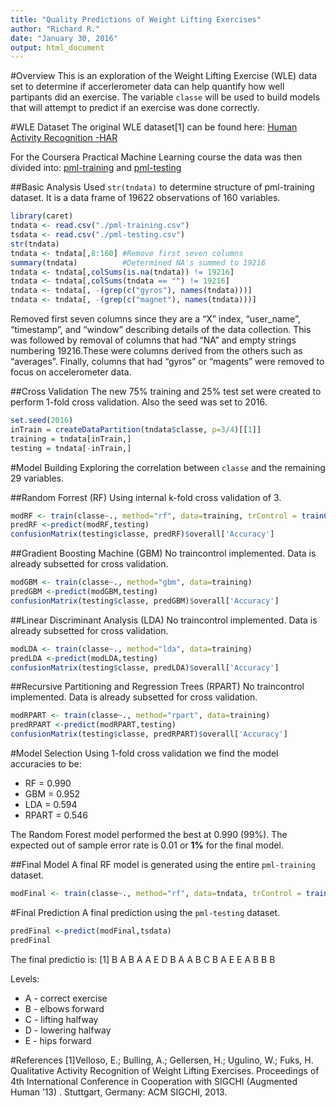 ```yaml
---
title: "Quality Predictions of Weight Lifting Exercises"
author: "Richard R."
date: "January 30, 2016"
output: html_document
---
```


#Overview
This is an exploration of the Weight Lifting Exercise (WLE) data set to determine if accerlerometer data can help quantify how well partipants did an exercise. The variable `classe` will be used to build models that will attempt to predict if an exercise was done correctly. 



#WLE Dataset
The original WLE dataset[1] can be found here:
[Human Activity Recognition -HAR](http://groupware.les.inf.puc-rio.br/har)



For the Coursera Practical Machine Learning course the data was then divided into:
[pml-training](https://d396qusza40orc.cloudfront.net/predmachlearn/pml-training.csv) 
and
[pml-testing](https://d396qusza40orc.cloudfront.net/predmachlearn/pml-testing.csv) 

##Basic Analysis
Used `str(tndata)` to determine structure of pml-training dataset.
It is a data frame of 19622 observations of 160 variables.

```r
library(caret)           
tndata <- read.csv("./pml-training.csv")
tsdata <- read.csv("./pml-testing.csv")
str(tndata)
tndata <- tndata[,8:160] #Remove first seven columns
summary(tndata)          #Determined NA's summed to 19216
tndata <- tndata[,colSums(is.na(tndata)) != 19216]
tndata <- tndata[,colSums(tndata == "") != 19216]
tndata <- tndata[, -(grep(c("gyros"), names(tndata)))]
tndata <- tndata[, -(grep(c("magnet"), names(tndata)))]
```

Removed first seven columns since they are a "X" index, "user_name", "timestamp", and "window" describing details of the data collection. This was followed by removal of columns that had "NA" and empty strings numbering 19216.These were columns derived from the others such as "averages". Finally, columns that had "gyros" or "magents" were removed to focus on accelerometer data.

##Cross Validation
The new 75% training and 25% test set were created to perform 1-fold cross validation.
Also the seed was set to 2016. 

```r
set.seed(2016)
inTrain = createDataPartition(tndata$classe, p=3/4)[[1]]
training = tndata[inTrain,]
testing = tndata[-inTrain,]
```

#Model Building
Exploring the correlation between `classe` and the remaining 29 variables.

##Random Forrest (RF)
Using internal k-fold cross validation of 3.
```r
modRF <- train(classe~., method="rf", data=training, trControl = trainControl(method="cv",number=3))
predRF <-predict(modRF,testing)
confusionMatrix(testing$classe, predRF)$overall['Accuracy']
```

##Gradient Boosting Machine (GBM)
No traincontrol implemented. Data is already subsetted for cross validation.
```r
modGBM <- train(classe~., method="gbm", data=training)
predGBM <-predict(modGBM,testing)
confusionMatrix(testing$classe, predGBM)$overall['Accuracy']
```

##Linear Discriminant Analysis (LDA)
No traincontrol implemented. Data is already subsetted for cross validation.
```r
modLDA <- train(classe~., method="lda", data=training)
predLDA <-predict(modLDA,testing)
confusionMatrix(testing$classe, predLDA)$overall['Accuracy']
```

##Recursive Partitioning and Regression Trees (RPART)
No traincontrol implemented. Data is already subsetted for cross validation.
```r
modRPART <- train(classe~., method="rpart", data=training)
predRPART <-predict(modRPART,testing)
confusionMatrix(testing$classe, predRPART)$overall['Accuracy']
```


#Model Selection
Using 1-fold cross validation we find the model accuracies to be:

  + RF    = 0.990
  + GBM   = 0.952
  + LDA   = 0.594
  + RPART = 0.546

The Random Forest model performed the best at 0.990 (99%). The expected out of sample error rate is 0.01 or **1%** for the final model.


##Final Model 
A final RF model is generated using the entire `pml-training` dataset. 

```r
modFinal <- train(classe~., method="rf", data=tndata, trControl = trainControl(method="cv",number=3))
```


#Final Prediction
A final prediction using the `pml-testing` dataset.

```r
predFinal <-predict(modFinal,tsdata)
predFinal
```
The final predictio is:   [1] B A B A A E D B A A B C B A E E A B B B

Levels: 

  + A - correct exercise
  + B - elbows forward
  + C - lifting halfway
  + D - lowering halfway
  + E - hips forward



#References
[1]Velloso, E.; Bulling, A.; Gellersen, H.; Ugulino, W.; Fuks, H. Qualitative Activity Recognition of Weight Lifting Exercises. Proceedings of 4th International Conference in Cooperation with SIGCHI (Augmented Human '13) . Stuttgart, Germany: ACM SIGCHI, 2013. 


